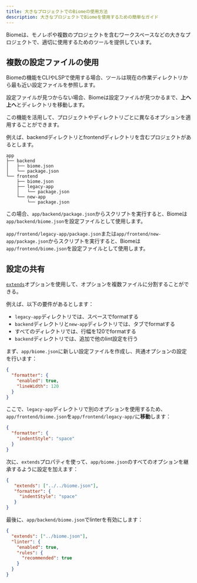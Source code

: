 ```yaml
---
title: 大きなプロジェクトでのBiomeの使用方法
description: 大きなプロジェクトでBiomeを使用するための簡単なガイド
---
```


Biomeは、モノレポや複数のプロジェクトを含むワークスペースなどの大きなプロジェクトで、適切に使用するためのツールを提供しています。

## 複数の設定ファイルの使用

Biomeの機能をCLIやLSPで使用する場合、ツールは現在の作業ディレクトリから最も近い設定ファイルを参照します。

設定ファイルが見つからない場合、Biomeは設定ファイルが見つかるまで、**上へ上へ**とディレクトリを移動します。

この機能を活用して、プロジェクトやディレクトリごとに異なるオプションを適用することができます。

例えば、backendディレクトリとfrontendディレクトリを含むプロジェクトがあるとします。


```
app
├── backend
│   ├── biome.json
│   └── package.json
└── frontend
    ├── biome.json
    ├── legacy-app
    │   └── package.json
    └── new-app
        └── package.json
```

この場合、`app/backend/package.json`からスクリプトを実行すると、Biomeは`app/backend/biome.json`を設定ファイルとして使用します。

`app/frontend/legacy-app/package.json`または`app/frontend/new-app/package.json`からスクリプトを実行すると、Biomeは`app/frontend/biome.json`を設定ファイルとして使用します。

## 設定の共有

[`extends`](/reference/configuration#extends)オプションを使用して、オプションを複数ファイルに分割することができる。

例えば、以下の要件があるとします：
- `legacy-app`ディレクトリでは、スペースでformatする
- `backend`ディレクトリと`new-app`ディレクトリでは、タブでformatする
- すべてのディレクトリでは、行幅を120でformatする
- `backend`ディレクトリでは、追加で他のlint設定を行う

まず、`app/biome.json`に新しい設定ファイルを作成し、共通オプションの設定を行います：


```json title="app/biome.json"
{
  "formatter": {
    "enabled": true,
    "lineWidth": 120
  }
}
```

ここで、`legacy-app`ディレクトリで別のオプションを使用するため、`app/frontend/biome.json`を`app/frontend/legacy-app/`に**移動**します：


```json title="app/frontend/legacy-app/biome.json"
{
  "formatter": {
    "indentStyle": "space"
  }
}
```

次に、`extends`プロパティを使って、`app/biome.json`のすべてのオプションを継承するように設定を加えます：

```json title="app/frontend/legacy-app/biome.json" ins={2}
{
   "extends": ["../../biome.json"],
   "formatter": {
     "indentStyle": "space"
   }
}
```

最後に、`app/backend/biome.json`でlinterを有効にします：


```json title="app/backend/biome.json"
{
  "extends": ["../biome.json"],
  "linter": {
    "enabled": true,
    "rules": {
      "recommended": true
    }
  }
}
```
